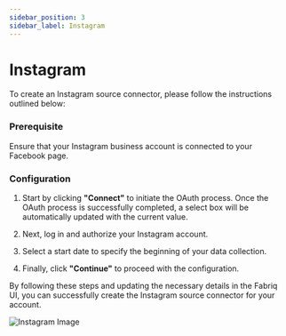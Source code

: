 ```yaml
---
sidebar_position: 3
sidebar_label: Instagram
---
```


# Instagram

To create an Instagram source connector, please follow the instructions outlined below:

### Prerequisite

Ensure that your Instagram business account is connected to your Facebook page.

### Configuration

1. Start by clicking **"Connect"** to initiate the OAuth process. Once the OAuth process is successfully completed, a select box will be automatically updated with the current value.

2. Next, log in and authorize your Instagram account.

3. Select a start date to specify the beginning of your data collection.

4. Finally, click **"Continue"** to proceed with the configuration.

By following these steps and updating the necessary details in the Fabriq UI, you can successfully create the Instagram source connector for your account.

![Instagram Image](/img/instagram_.png)
